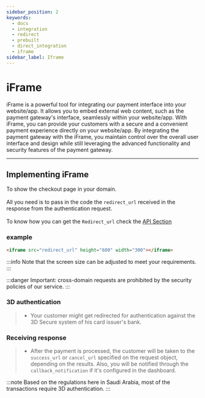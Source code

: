```yaml
---
sidebar_position: 2
keywords:
  - docs
  - integration
  - redirect
  - prebuilt
  - direct_integration
  - iframe
sidebar_label: Iframe
---
```


# iFrame

iFrame is a powerful tool for integrating our payment interface into your website/app. It allows you to embed external web content, such as the payment gateway's interface, seamlessly within your website/app.
With iFrame, you can provide your customers with a secure and a convenient payment experience directly on your website/app. By integrating the payment gateway with the iFrame, you maintain control over the overall user interface and design while still leveraging the advanced functionality and security features of the payment gateway.

---

## Implementing iFrame

To show the checkout page in your domain.<br></br>
All you need is to pass in the code the `redirect_url` received in the response from the authentication request.<br></br>
To know how you can get the `Redirect_url` check the [API Section](../../../api/gateway/authentication-request)

### example

```html
<iframe src="redirect_url" height="600" width="300"></iframe>
```

:::info
Note that the screen size can be adjusted to meet your requirements.
:::

:::danger
Important: cross-domain requests are prohibited by the security policies of our service.
:::

### 3D authentication

> - Your customer might get redirected for authentication against the 3D Secure system of his card issuer's bank.

### Receiving response

> - After the payment is processed, the customer will be taken to the `success_url` or `cancel_url` specified on the request object, depending on the results.
>   Also, you will be notified through the `callback_notification` if it's configured in the dashboard.

:::note
Based on the regulations here in Saudi Arabia, most of the transactions require 3D authentication.
:::
